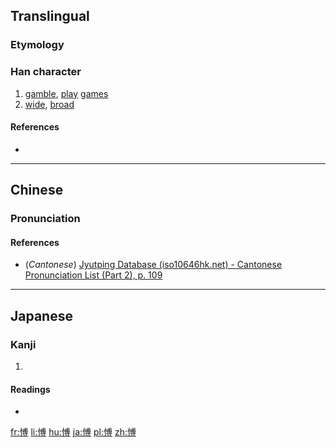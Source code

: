 {{also|博}}
==Translingual==

===Etymology===
{{Han compound|心|尃|c1=s|c2=p|t1=heart|ls=psc}}

===Han character===
{{Han char|rn=61|rad=心|as=10|sn=13|four=|canj=心戈月戈 (PIBI)|ids=⿰[[忄]][[尃]]}}

# [[gamble]], [[play]] [[game]]s
# [[wide]], [[broad]]

====References====
* {{Han ref|kx=0397.040|dkj=11028|hdz=42336.030|uh=613D|ud=24893}}

----

==Chinese==
{{zh-hanzi-box|[[愽]]}}

===Pronunciation===
{{zh-pron
|m=bó
|c=bok3
|mc=
|oc=
|ma=
|cat=v,a
}}

====References====
* (''Cantonese'') [http://www.iso10646hk.net/jp/document/download.jsp Jyutping Database (iso10646hk.net) - Cantonese Pronunciation List (Part 2), p. 109]

----

==Japanese==

===Kanji===
{{ja-kanji|grade=|rs=心10}}

# {{defn|lang=ja|sort=心10}}

====Readings====
* {{ja-readings|on=[[はく]] (haku)|kun=[[ひろい]] (hiroi), [[ひろめる]] (hiromeru)}}

[[fr:愽]]
[[li:愽]]
[[hu:愽]]
[[ja:愽]]
[[pl:愽]]
[[zh:愽]]